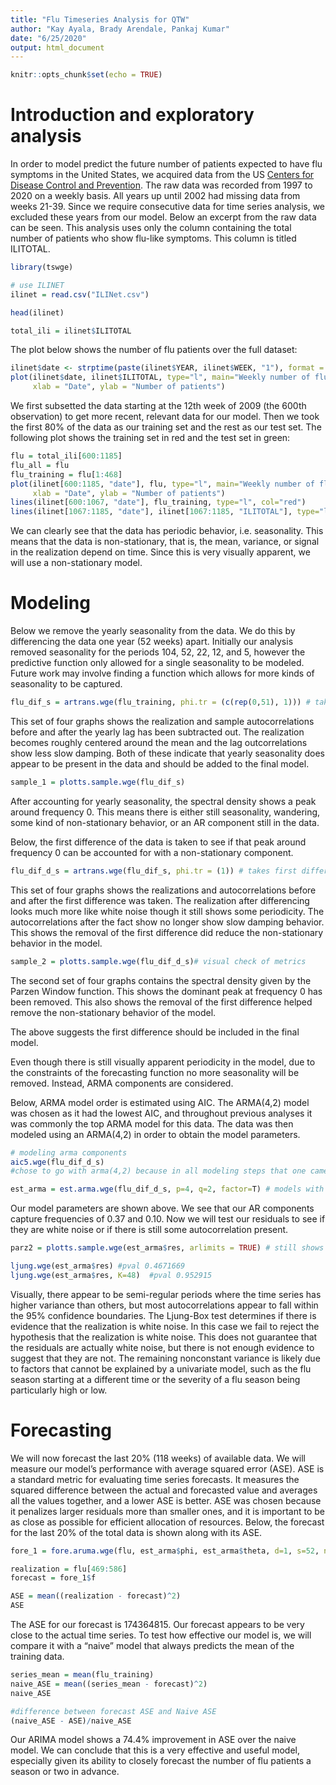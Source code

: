 ```yaml
---
title: "Flu Timeseries Analysis for QTW"
author: "Kay Ayala, Brady Arendale, Pankaj Kumar"
date: "6/25/2020"
output: html_document
---
```


```r
knitr::opts_chunk$set(echo = TRUE)
```

# Introduction and exploratory analysis

In order to model predict the future number of patients expected to have flu symptoms in the United States, we acquired data from the US [Centers for Disease Control and Prevention](https://gis.cdc.gov/grasp/fluview/fluportaldashboard.html). The raw data was recorded from 1997 to 2020 on a weekly basis. All years up until 2002 had missing data from weeks 21-39. Since we require consecutive data for time series analysis, we excluded these years from our model. Below an excerpt from the raw data can be seen. This analysis uses only the column containing the total number of patients who show flu-like symptoms. This column is titled ILITOTAL. 

```r
library(tswge)
```

``` r
# use ILINET
ilinet = read.csv("ILINet.csv")

head(ilinet)

total_ili = ilinet$ILITOTAL

```

The plot below shows the number of flu patients over the full dataset:

```r
ilinet$date <- strptime(paste(ilinet$YEAR, ilinet$WEEK, "1"), format = "%Y %U %u")
plot(ilinet$date, ilinet$ILITOTAL, type="l", main="Weekly number of flu patients", 
     xlab = "Date", ylab = "Number of patients")
```

We first subsetted the data starting at the 12th week of 2009 (the 600th observation) to get more recent, relevant data for our model. Then we took the first 80% of the data as our training set and the rest as our test set. The following plot shows the training set in red and the test set in green:

``` r
flu = total_ili[600:1185]
flu_all = flu
flu_training = flu[1:468]
plot(ilinet[600:1185, "date"], flu, type="l", main="Weekly number of flu patients (training data)", 
     xlab = "Date", ylab = "Number of patients")
lines(ilinet[600:1067, "date"], flu_training, type="l", col="red")
lines(ilinet[1067:1185, "date"], ilinet[1067:1185, "ILITOTAL"], type="l", col="green")
```

We can clearly see that the data has periodic behavior, i.e. seasonality. This means that the data is non-stationary, that is, the mean, variance, or signal in the realization depend on time. Since this is very visually apparent, we will use a non-stationary model.

# Modeling

Below we remove the yearly seasonality from the data. We do this by differencing the data one year (52 weeks) apart. Initially our analysis removed seasonality for the periods 104, 52, 22, 12, and 5, however the predictive function only allowed for a single seasonality to be modeled.  Future work may involve finding a function which allows for more kinds of seasonality to be captured. 

``` r

flu_dif_s = artrans.wge(flu_training, phi.tr = (c(rep(0,51), 1))) # takes out 51 week seasonality 
```

This set of four graphs shows the realization and sample autocorrelations before and after the yearly lag has been subtracted out. The realization becomes roughly centered around the mean and the lag outcorrelations show less slow damping. Both of these indicate that yearly seasonality does appear to be present in the data and should be added to the final model. 

```r
sample_1 = plotts.sample.wge(flu_dif_s)
```

After accounting for yearly seasonality, the spectral density shows a peak around frequency 0. This means there is either still seasonality, wandering, some kind of non-stationary behavior, or an AR component still in the data. 

Below, the first difference of the data is taken to see if that peak around frequency 0 can be accounted for with a non-stationary component. 

``` r
flu_dif_d_s = artrans.wge(flu_dif_s, phi.tr = (1)) # takes first difference 
```

This set of four graphs shows the realizations and autocorrelations before and after the first difference was taken. The realization after differencing looks much more like white noise though it still shows some periodicity. The autocorrelations after the fact show no longer show slow damping behavior. This shows the removal of the first difference did reduce the non-stationary behavior in the model. 

```r
sample_2 = plotts.sample.wge(flu_dif_d_s)# visual check of metrics 
```

The second set of four graphs contains the spectral density given by the Parzen Window function. This shows the dominant peak at frequency 0 has been removed. This also shows the removal of the first difference helped remove the non-stationary behavior of the model. 

The above suggests the first difference should be included in the final model. 

Even though there is still visually apparent periodicity in the model, due to the constraints of the forecasting function no more seasonality will be removed. Instead, ARMA components are considered. 

Below, ARMA model order is estimated using AIC. The ARMA(4,2) model was chosen as it had the lowest AIC, and throughout previous analyses it was commonly the top ARMA model for this data. The data was then modeled using an ARMA(4,2) in order to obtain the model parameters. 


``` r
# modeling arma components
aic5.wge(flu_dif_d_s) 
#chose to go with arma(4,2) because in all modeling steps that one came up the most

est_arma = est.arma.wge(flu_dif_d_s, p=4, q=2, factor=T) # models with arma(4,2)
```

Our model parameters are shown above. We see that our AR components capture frequencies of 0.37 and 0.10. Now we will test our residuals to see if they are white noise or if there is still some autocorrelation present.

``` r
parz2 = plotts.sample.wge(est_arma$res, arlimits = TRUE) # still shows minor periodicity to visual inspection. 

ljung.wge(est_arma$res) #pval 0.4671669
ljung.wge(est_arma$res, K=48)  #pval 0.952915

```

Visually, there appear to be semi-regular periods where the time series has higher variance than others, but most autocorrelations appear to fall within the 95% confidence boundaries. The Ljung-Box test determines if there is evidence that the realization is white noise. In this case we fail to reject the hypothesis that the realization is white noise. This does not guarantee that the residuals are actually white noise, but there is not enough evidence to suggest that they are not. The remaining nonconstant variance is likely due to factors that cannot be explained by a univariate model, such as the flu season starting at a different time or the severity of a flu season being particularly high or low.

# Forecasting

We will now forecast the last 20% (118 weeks) of available data. We will measure our model's performance with average squared error (ASE). ASE is a standard metric for evaluating time series forecasts. It measures the squared difference between the actual and forecasted value and averages all the values together, and a lower ASE is better. ASE was chosen because it penalizes larger residuals more than smaller ones, and it is important to be as close as possible for efficient allocation of resources. Below, the forecast for the last 20% of the total data is shown along with its ASE.


``` r
fore_1 = fore.aruma.wge(flu, est_arma$phi, est_arma$theta, d=1, s=52, n.ahead=118, lastn=T, plot=T) 
```


```r
realization = flu[469:586]
forecast = fore_1$f

ASE = mean((realization - forecast)^2)
ASE
```

The ASE for our forecast is 174364815. Our forecast appears to be very close to the actual time series. To test how effective our model is, we will compare it with a "naive" model that always predicts the mean of the training data.

```r
series_mean = mean(flu_training)
naive_ASE = mean((series_mean - forecast)^2)
naive_ASE

#difference between forecast ASE and Naive ASE
(naive_ASE - ASE)/naive_ASE
```

Our ARIMA model shows a 74.4% improvement in ASE over the naive model. We can conclude that this is a very effective and useful model, especially given its ability to closely forecast the number of flu patients a season or two in advance.
